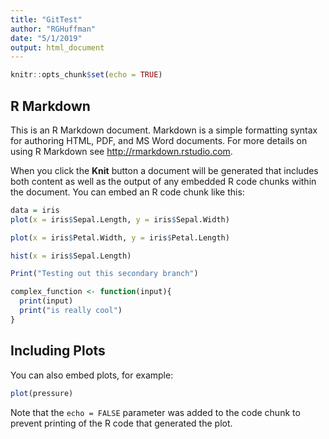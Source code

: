 ```yaml
---
title: "GitTest"
author: "RGHuffman"
date: "5/1/2019"
output: html_document
---
```


```r
knitr::opts_chunk$set(echo = TRUE)
```

## R Markdown

This is an R Markdown document. Markdown is a simple formatting syntax for authoring HTML, PDF, and MS Word documents. For more details on using R Markdown see <http://rmarkdown.rstudio.com>.

When you click the **Knit** button a document will be generated that includes both content as well as the output of any embedded R code chunks within the document. You can embed an R code chunk like this:

```r
data = iris
plot(x = iris$Sepal.Length, y = iris$Sepal.Width)

plot(x = iris$Petal.Width, y = iris$Petal.Length)

hist(x = iris$Sepal.Length)

Print("Testing out this secondary branch")

complex_function <- function(input){
  print(input)
  print("is really cool")
}

```

## Including Plots

You can also embed plots, for example:

```r
plot(pressure)
```

Note that the `echo = FALSE` parameter was added to the code chunk to prevent printing of the R code that generated the plot.
